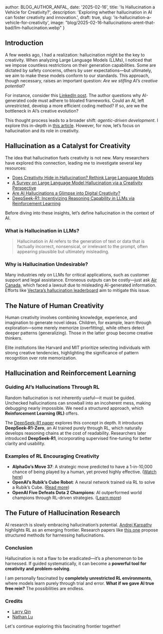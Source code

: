 
  author: BLOG_AUTHOR_ANFAL,
  date: '2025-02-16',
  title: 'Is Hallucination a Vehicle for Creativity?',
  description: 'Exploring whether hallucination in AI can foster creativity and innovation.',
  draft: true,
  slug: 'is-hallucination-a-vehicle-for-creativity',
  image: "blog/2025-02-16-hallucinations-arent-that-bad/llm-hallucination.webp"
}


<BlogImage src="blog/2025-02-16-hallucinations-arent-that-bad/llm-hallucination.webp" alt="Is hallucination a vehicle for creativity?" />

## Introduction
A few weeks ago, I had a realization: hallucination might be the key to creativity. When analyzing Large Language Models (LLMs), I noticed that we impose countless restrictions on their generation capabilities. Some are dictated by safety concerns, others by user expectations—but ultimately, we aim to make these models conform to our standards. This approach, though necessary, raises an important question: *Are we stifling AI’s creative potential?*

For instance, consider this <a href="https://www.linkedin.com/posts/activity-7297824563717967872-_qDM?utm_source=share&utm_medium=member_desktop&rcm=ACoAABBdcN4BFN_srCP-81t_0CCn8C3GjcpYKPQ" target="_blank">LinkedIn post</a>. The author questions why AI-generated code must adhere to bloated frameworks. Could an AI, left unrestricted, develop a more efficient coding method? If so, are we the bottleneck in AI’s creative evolution?

This thought process leads to a broader shift: *agentic-driven development*. I explore this in-depth in <a href="/articles/whats-next-for-knuth-ai" target="_blank">this article</a>. However, for now, let’s focus on hallucination and its role in creativity.

## Hallucination as a Catalyst for Creativity
The idea that hallucination fuels creativity is not new. Many researchers have explored this connection, leading me to investigate several key resources:

- <a href="https://www.researchgate.net/publication/377767910_DOES_CREATIVITY_HIDE_IN_HALLUCINATION_RETHINK_LARGE_LANGUAGE_MODELS" target="_blank">Does Creativity Hide in Hallucination? Rethink Large Language Models</a>
- <a href="https://arxiv.org/html/2402.06647v1" target="_blank">A Survey on Large Language Model Hallucination via a Creativity Perspective</a>
- <a href="https://www.psychologytoday.com/ca/blog/the-digital-self/202402/are-ai-hallucinations-a-glimpse-into-digital-creativity" target="_blank">Are AI Hallucinations a Glimpse into Digital Creativity?</a>
- <a href="https://arxiv.org/pdf/2501.12948" target="_blank">DeepSeek-R1: Incentivizing Reasoning Capability in LLMs via Reinforcement Learning</a>

Before diving into these insights, let’s define hallucination in the context of AI.

### What is Hallucination in LLMs?
> Hallucination in AI refers to the generation of text or data that is factually incorrect, nonsensical, or irrelevant to the prompt, often appearing plausible but ultimately misleading.

### Why is Hallucination Undesirable?
Many industries rely on LLMs for critical applications, such as customer support and legal assistance. Erroneous outputs can be costly—just ask <a href="https://www.mccarthy.ca/en/insights/blogs/techlex/moffatt-v-air-canada-misrepresentation-ai-chatbot" target="_blank">Air Canada</a>, which faced a lawsuit due to misleading AI-generated information. Efforts like <a href="https://github.com/vectara/hallucination-leaderboard" target="_blank">Vectara’s hallucination leaderboard</a> aim to mitigate this issue.

## The Nature of Human Creativity
Human creativity involves combining knowledge, experience, and imagination to generate novel ideas. Children, for example, learn through exploration—some merely memorize (overfitting), while others detect deeper patterns (generalizing). Those in the latter group become creative thinkers.

Elite institutions like Harvard and MIT prioritize selecting individuals with strong creative tendencies, highlighting the significance of pattern recognition over rote memorization.

## Hallucination and Reinforcement Learning

### Guiding AI’s Hallucinations Through RL
Random hallucination is not inherently useful—it must be guided. Unchecked hallucinations can snowball into an incoherent mess, making debugging nearly impossible. We need a structured approach, which **Reinforcement Learning (RL)** offers.

The <a href="https://arxiv.org/pdf/2501.12948" target="_blank">DeepSeek-R1 paper</a> explores this concept in depth. It introduces **DeepSeek-R1-Zero**, an AI trained purely through RL, which naturally develops reasoning chains at the cost of readability. Researchers later introduced **DeepSeek-R1**, incorporating supervised fine-tuning for better clarity and usability.

### Examples of RL Encouraging Creativity
- **AlphaGo’s Move 37**: A strategic move predicted to have a 1-in-10,000 chance of being played by a human, yet proved highly effective. (<a href="https://www.youtube.com/watch?v=JNrXgpSEEIE" target="_blank">Watch here</a>)
- **OpenAI’s Rubik’s Cube Robot**: A neural network trained via RL to solve a Rubik’s Cube. (<a href="https://openai.com/index/solving-rubiks-cube/" target="_blank">Read more</a>)
- **OpenAI Five Defeats Dota 2 Champions**: AI outperformed world champions through RL-driven strategies. (<a href="https://openai.com/index/openai-five-defeats-dota-2-world-champions/" target="_blank">Learn more</a>)

## The Future of Hallucination Research
AI research is slowly embracing hallucination’s potential. <a href="https://x.com/karpathy/status/1885026028428681698" target="_blank">Andrej Karpathy</a> highlights RL as an emerging frontier. Research papers like <a href="https://www.researchgate.net/publication/377767910_DOES_CREATIVITY_HIDE_IN_HALLUCINATION_RETHINK_LARGE_LANGUAGE_MODELS" target="_blank">this one</a> propose structured methods for harnessing hallucinations.

### Conclusion
Hallucination is not a flaw to be eradicated—it’s a phenomenon to be harnessed. If guided systematically, it can become a **powerful tool for creativity and problem-solving**.

I am personally fascinated by **completely unrestricted RL environments**, where models learn purely through trial and error. **What if we gave AI true free rein?** The possibilities are endless.

### Credits
- <a href="https://x.com/liminalsunset_" target="_blank">Larry Qin</a>
- <a href="https://x.com/nathanlu_" target="_blank">Nathan Lu</a>

Let's continue exploring this fascinating frontier together!
